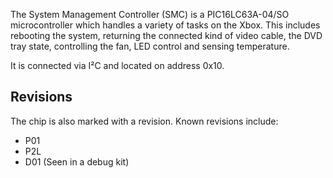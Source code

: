 The System Management Controller (SMC) is a PIC16LC63A-04/SO microcontroller which handles a variety of tasks on the Xbox.
This includes rebooting the system, returning the connected kind of video cable, the DVD tray state, controlling the fan, LED control and sensing temperature.

It is connected via I²C and located on address 0x10.

== Revisions ==

The chip is also marked with a revision.
Known revisions include:

* P01
* P2L{{citation needed}}
* D01 (Seen in a debug kit)